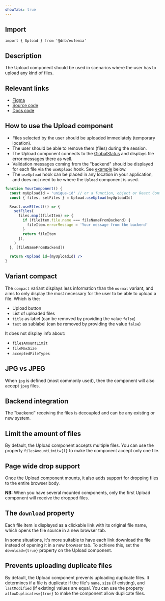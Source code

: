 ```yaml
---
showTabs: true
---
```


## Import

```tsx
import { Upload } from '@dnb/eufemia'
```

## Description

The Upload component should be used in scenarios where the user has to upload any kind of files.

## Relevant links

- [Figma](https://www.figma.com/design/cdtwQD8IJ7pTeE45U148r1/%F0%9F%92%BB-Eufemia---Web?node-id=23118-25104)
- [Source code](https://github.com/dnbexperience/eufemia/tree/main/packages/dnb-eufemia/src/components/upload)
- [Docs code](https://github.com/dnbexperience/eufemia/tree/main/packages/dnb-design-system-portal/src/docs/uilib/components/upload)

## How to use the Upload component

- Files selected by the user should be uploaded immediately (temporary location).
- The user should be able to remove them (files) during the session.
- The Upload component connects to the [GlobalStatus](/uilib/components/global-status) and displays file error messages there as well.
- Validation messages coming from the "backend" should be displayed for each file via the `useUpload` hook. See [example](/uilib/components/upload/#upload-error-message) below.
- The `useUpload` hook can be placed in any location in your application, and does not need to be where the `Upload` component is used.

```jsx
function YourComponent() {
  const myUploadId = 'unique-id' // or a function, object or React Context reference
  const { files, setFiles } = Upload.useUpload(myUploadId)

  React.useEffect(() => {
    setFiles(
      files.map((fileItem) => {
        if (fileItem.file.name === fileNameFromBackend) {
          fileItem.errorMessage = 'Your message from the backend'
        }
        return fileItem
      }),
    )
  }, [fileNameFromBackend])

  return <Upload id={myUploadId} />
}
```

## Variant compact

The `compact` variant displays less information than the `normal` variant, and aims to only display the most necessary for the user to be able to upload a file. Which is the:

- Upload button
- List of uploaded files
- `title` as label (can be removed by providing the value `false`)
- `text` as sublabel (can be removed by providing the value `false`)

It does not display info about:

- `filesAmountLimit`
- `fileMaxSize`
- `acceptedFileTypes`

## JPG vs JPEG

When `jpg` is defined (most commonly used), then the component will also accept `jpeg` files.

## Backend integration

The "backend" receiving the files is decoupled and can be any existing or new system.

## Limit the amount of files

By default, the Upload component accepts multiple files. You can use the property `filesAmountLimit={1}` to make the component accept only one file.

## Page wide drop support

Once the Upload component mounts, it also adds support for dropping files to the entire browser body.

**NB:** When you have several mounted components, only the first Upload component will receive the dropped files.

## The `download` property

Each file item is displayed as a clickable link with its original file name, which opens the file source in a new browser tab.

In some situations, it's more suitable to have each link download the file instead of opening it in a new browser tab. To achieve this, set the `download={true}` property on the Upload component.

## Prevents uploading duplicate files

By default, the Upload component prevents uploading duplicate files.
It determines if a file is duplicate if the file's `name`, `size` (if existing), and `lastModified` (if existing) values are equal.
You can use the property `allowDuplicates={true}` to make the component allow duplicate files.
